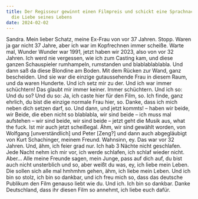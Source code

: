 ```yaml
---
title: Der Regisseur gewinnt einen Filmpreis und schickt eine Sprachnachricht an
  die Liebe seines Lebens
date: 2024-02-02
---
```

Sandra.
Mein lieber Schatz, meine Ex-Frau von vor 37 Jahren. Stopp. Waren ja gar nicht 37 Jahre, aber ich war im Kopfrechnen immer scheiße. Warte mal, Wunder Wunder war 1991, jetzt haben wir 2023, also von vor 32 Jahren. Ich werd nie vergessen, wie ich zum Casting kam, und diese ganzen Schauspieler rumhampeln, rumstanden und blablablablabla. Und dann saß da diese Blondine am Boden. Mit dem Rücken zur Wand, ganz bescheiden. Und sie war die einzige gutaussehende Frau in diesem Raum, und da waren Hunderte. Und ich setz mir zu der. Und ich war immer schüchtern! Das glaubt mir immer keiner. Immer schüchtern. Und ich so: Und du so? Und du so: Ja, ich caste hier für den Film, so. Ich finde, ganz ehrlich, du bist die einzige normale Frau hier, so. Danke, dass ich mich neben dich setzen darf, so. Und dann, und jetzt kommts! – haben wir beide, wir Beide, die eben nicht so blablabla, wir sind beide – ich muss mal aufstehen – wir sind beide, wir sind beide – jetzt geht die Musik aus, what the fuck. Ist mir auch jetzt scheißegal. 
Ähm, wir sind gewählt worden, von Wolfgang \[unverständlich] und Peter \[Zeng?] und dann auch abgegläubigt von Kurt Schachinger, meinem Freund. Wahnsinn, ey. Das war vor 32 Jahren. Und, ähm, ich feier grad nur. Ich hab 3 Nächte nicht geschlafen. Jede Nacht nehm ich mir vor, ich werde schlafen, ich schlaf wieder nicht. Aber… Alle meine Freunde sagen, mein Junge, pass auf dich auf, du bist auch nicht unsterblich und so, aber weißt du was, ey, ich liebe mein Leben. Die sollen sich alle mal hmhmhm gehen, ähm, ich liebe mein Leben. Und ich bin so stolz, ich bin so dankbar, und ich freu mich so, dass das deutsche Publikum den Film genauso liebt wie du. Und ich. Ich bin so dankbar. Danke Deutschland, dass ihr diesen Film so annehmt, ich liebe euch dafür.